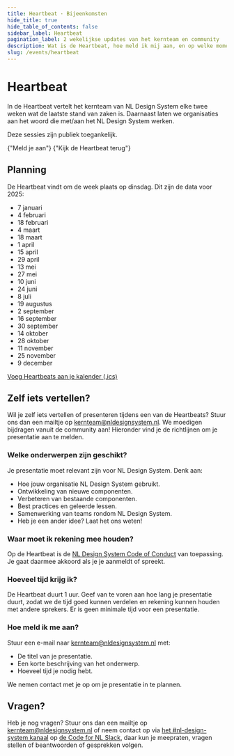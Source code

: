 ```yaml
---
title: Heartbeat · Bijeenkomsten
hide_title: true
hide_table_of_contents: false
sidebar_label: Heartbeat
pagination_label: 2 wekelijkse updates van het kernteam en community
description: Wat is de Heartbeat, hoe meld ik mij aan, en op welke momenten is het?
slug: /events/heartbeat
---
```



# Heartbeat

In de Heartbeat vertelt het kernteam van NL Design System elke twee weken wat de laatste stand van zaken is. Daarnaast laten we organisaties aan het woord die met/aan het NL Design System werken.

Deze sessies zijn publiek toegankelijk.

<ActionGroup>
  <ButtonLink href="/events/heartbeat/aanmelden" appearance="primary-action">
    {"Meld je aan"}
    <IconChevronRight />
  </ButtonLink>
  <ButtonLink href="/events/heartbeat/videos" appearance="secondary-action">
    {"Kijk de Heartbeat terug"}
    <IconChevronRight />
  </ButtonLink>
</ActionGroup>

## Planning

De Heartbeat vindt om de week plaats op dinsdag. Dit zijn de data voor 2025:

- 7 januari
- 4 februari
- 18 februari
- 4 maart
- 18 maart
- 1 april
- 15 april
- 29 april
- 13 mei
- 27 mei
- 10 juni
- 24 juni
- 8 juli
- 19 augustus
- 2 september
- 16 september
- 30 september
- 14 oktober
- 28 oktober
- 11 november
- 25 november
- 9 december

[Voeg Heartbeats aan je kalender (.ics)](/heartbeat/heartbeat.ics)

## Zelf iets vertellen?

Wil je zelf iets vertellen of presenteren tijdens een van de Heartbeats? Stuur ons dan een mailtje op [kernteam@nldesignsystem.nl](mailto:kernteam@nldesignsystem.nl). We moedigen bijdragen vanuit de community aan! Hieronder vind je de richtlijnen om je presentatie aan te melden.

### Welke onderwerpen zijn geschikt?

Je presentatie moet relevant zijn voor NL Design System. Denk aan:

- Hoe jouw organisatie NL Design System gebruikt.
- Ontwikkeling van nieuwe componenten.
- Verbeteren van bestaande componenten.
- Best practices en geleerde lessen.
- Samenwerking van teams rondom NL Design System.
- Heb je een ander idee? Laat het ons weten!

### Waar moet ik rekening mee houden?

Op de Heartbeat is de [NL Design System Code of Conduct](https://github.com/nl-design-system/.github/blob/main/CODE_OF_CONDUCT.nl.md) van toepassing. Je gaat daarmee akkoord als je je aanmeldt of spreekt.

### Hoeveel tijd krijg ik?

De Heartbeat duurt 1 uur. Geef van te voren aan hoe lang je presentatie duurt, zodat we de tijd goed kunnen verdelen en rekening kunnen houden met andere sprekers. Er is geen minimale tijd voor een presentatie.

### Hoe meld ik me aan?

Stuur een e-mail naar [kernteam@nldesignsystem.nl](mailto:kernteam@nldesignsystem.nl) met:

- De titel van je presentatie.
- Een korte beschrijving van het onderwerp.
- Hoeveel tijd je nodig hebt.

We nemen contact met je op om je presentatie in te plannen.

## Vragen?

Heb je nog vragen? Stuur ons dan een mailtje op [kernteam@nldesignsystem.nl](mailto:kernteam@nldesignsystem.nl) of neem contact op via [het #nl-design-system kanaal](https://app.slack.com/huddle/T68FXPFQV/C7KDQRXMZ) op [de Code for NL Slack](https://praatmee.codefor.nl), daar kun je meepraten, vragen stellen of beantwoorden of gesprekken volgen.
